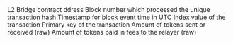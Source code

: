 <ParamField path="contract_address">
L2 Bridge contract ddress
</ParamField>
<ParamField path="evt_block_number">
Block number which processed the unique transaction hash
</ParamField>
<ParamField path="evt_block_time">
Timestamp for block event time in UTC
</ParamField>
<ParamField path="evt_index">
Index value of the transaction
</ParamField>
<ParamField path="evt_tx_hash">
Primary key of the transaction
</ParamField>
<ParamField path="amount">
Amount of tokens sent or received (raw)
</ParamField>
<ParamField path="relayerFee">
Amount of tokens paid in fees to the relayer (raw)
</ParamField>
